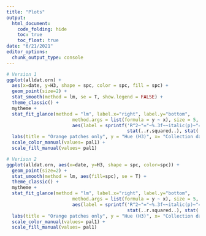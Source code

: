 ```yaml
---
title: "Plots"
output: 
  html_document:
    code_folding: hide
    toc: true
    toc_float: true
date: "6/21/2021"
editor_options: 
  chunk_output_type: console
---
```


```r
# Version 1
ggplot(alldat.orn) +
  aes(x=date, y=H3, shape = spc, color = spc, fill = spc) +
  geom_point(size=2) +
  stat_smooth(method = lm, se = T, show.legend = FALSE) +
  theme_classic() +
  mytheme +
  stat_fit_glance(method = "lm", label.x="right", label.y="bottom",
                        method.args = list(formula = y ~ x), size = 5, 
                        aes(label = sprintf('R^2~"="~%.3f~~italic(p)~"="~%.3f',
                                            stat(..r.squared..), stat(..p.value..))), parse = TRUE) + 
  labs(title = "Orange patches only", y = "Hue (H3)", x= "Collection date", color = "Species", fill = "Species", shape = "Species")  +
  scale_color_manual(values= pal1) +
  scale_fill_manual(values= pal1)

# Verison 2
ggplot(alldat.orn, aes(x=date, y=H3, shape = spc, color=spc)) +
  geom_point(size=2) +
  stat_smooth(method = lm, aes(fill=spc), se = T) +
  theme_classic() +
  mytheme +
  stat_fit_glance(method = "lm", label.x="right", label.y="bottom",
                        method.args = list(formula = y ~ x), size = 5, 
                        aes(label = sprintf('R^2~"="~%.3f~~italic(p)~"="~%.3f',
                                            stat(..r.squared..), stat(..p.value..))), parse = TRUE) + 
  labs(title = "Orange patches only", y = "Hue (H3)", x= "Collection date", color = "Species", fill = "Species", shape = "Species") +
  scale_color_manual(values= pal1) +
  scale_fill_manual(values= pal1)
```


